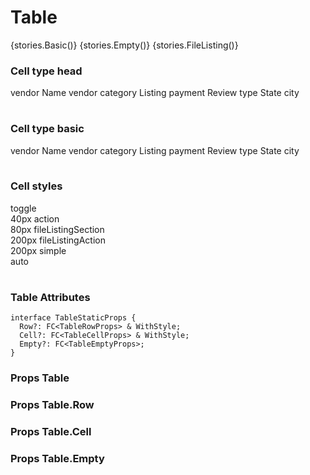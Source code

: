 
<Meta title="Core/Table" component={Table} />

# Table

<Preview withToolbar>
    <Story name="Basic">{stories.Basic()}</Story>
    <Story name="Empty">{stories.Empty()}</Story>
    <Story name="File Listing">{stories.FileListing()}</Story>
</Preview>

### Cell type head

<Preview>
    <Table>
      <Table.Row>
        <Table.Cell type="head" name="toggle">
          <FormCheckboxField onValue={false} offValue={false} name="all" />
        </Table.Cell>
        <Table.Cell type="head">vendor Name</Table.Cell>
        <Table.Cell type="head">vendor category</Table.Cell>
        <Table.Cell type="head">Listing</Table.Cell>
        <Table.Cell type="head">payment</Table.Cell>
        <Table.Cell type="head">Review</Table.Cell>
        <Table.Cell type="head">type</Table.Cell>
        <Table.Cell type="head">State</Table.Cell>
        <Table.Cell type="head">city</Table.Cell>
        <Table.Cell type="head" name="action" />
      </Table.Row>
    </Table>
</Preview>

### Cell type basic

<Preview>
    <Table>
      <Table.Row>
        <Table.Cell name="toggle">
          <FormCheckboxField onValue={false} offValue={false} name="all" />
        </Table.Cell>
        <Table.Cell>vendor Name</Table.Cell>
        <Table.Cell>vendor category</Table.Cell>
        <Table.Cell>Listing</Table.Cell>
        <Table.Cell>payment</Table.Cell>
        <Table.Cell>Review</Table.Cell>
        <Table.Cell>type</Table.Cell>
        <Table.Cell>State</Table.Cell>
        <Table.Cell>city</Table.Cell>
        <Table.Cell name="action" />
      </Table.Row>
    </Table>
</Preview>

### Cell styles

<Preview>
    <Table>
      <Table.Row>
        <Table.Cell name="toggle">toggle<br />40px</Table.Cell>
        <Table.Cell name="action">action<br />80px</Table.Cell>
        <Table.Cell name="fileListingSection">fileListingSection<br />200px</Table.Cell>
        <Table.Cell name="fileListingAction">fileListingAction<br />200px</Table.Cell>
        <Table.Cell>simple<br />auto</Table.Cell>
      </Table.Row>
    </Table>
</Preview>

### Table Attributes

```
interface TableStaticProps {
  Row?: FC<TableRowProps> & WithStyle;
  Cell?: FC<TableCellProps> & WithStyle;
  Empty?: FC<TableEmptyProps>;
}
```

### Props Table

<Props of={Table} />

### Props Table.Row

<Props of={Table.Row} />

### Props Table.Cell

<Props of={Table.Cell} />

### Props Table.Empty

<Props of={Table.Empty} />
